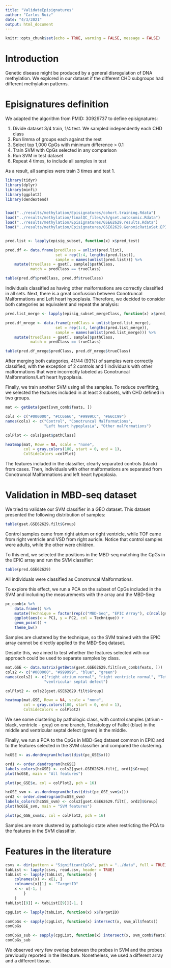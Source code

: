 ```yaml
---
title: "ValidateEpisignatures"
author: "Carlos Ruiz"
date: "4/3/2021"
output: html_document
---
```


```r
knitr::opts_chunk$set(echo = TRUE, warning = FALSE, message = FALSE)
```

# Introduction

Genetic disease might be produced by a general disregulation of DNA methylation. We explored in our dataset if the different CHD subgroups had different methylation patterns.

# Episignatures definition

We adapted the algorithm from PMID: 30929737 to define episignatures:

1. Divide dataset 3/4 train, 1/4 test. We sampled independently each CHD class
2. Run limma of groups each against the rest
3. Select top 1,000 CpGs with minimum difference > 0.1
4. Train SVM with CpGs selected in any comparison
5. Run SVM in test dataset
6. Repeat 4 times, to include all samples in test

As a result, all samples were train 3 times and test 1. 

```r
library(tidyr)
library(dplyr)
library(minfi)
library(ggplot2)
library(dendextend)


load("../results/methylation/Episignatures/cohort.training.Rdata")
load("../results/methylation/finalQC_files/v5/gset.autosomic.Rdata")
load("../results/methylation/Episignatures/GSE62629.results.Rdata")
load("../results/methylation/Episignatures/GSE62629.GenomicRatioSet.EPICcpgs.Rdata")


pred.list <- lapply(episig_subset, function(x) x$pred_test)

pred.df <- data.frame(predClass = unlist(pred.list),
					  set = rep(1:4, lengths(pred.list)),
					  sample = names(unlist(pred.list))) %>%
	mutate(trueClass = gset[, sample]$pathClass,
		   match = predClass == trueClass)

table(pred.df$predClass, pred.df$trueClass)
```

Individuals classified as having other malformations are correctly classified in all sets. Next, there is a great confussion between Conotruncal Malformations and Left heart hypoplasia. Therefore, we decided to consider both categories as equivalent and repeat the analysis:

```r
pred.list_merge <- lapply(episig_subset_mergeClass, function(x) x$pred_test)

pred.df_mrege <- data.frame(predClass = unlist(pred.list_merge),
					  set = rep(1:4, lengths(pred.list_merge)),
					  sample = names(unlist(pred.list_merge))) %>%
	mutate(trueClass = gset[, sample]$pathClass,
		   match = predClass == trueClass)

table(pred.df_mrege$predClass, pred.df_mrege$trueClass)
```

After merging both categories, 41/44 (93%) of samples were correctly classified, with the exception of 2 controls and 1 individuals with other malformations that were incorrectly labeled as Conotruncal Malformations/Left heart hypoplasia.

Finally, we train another SVM using all the samples. To reduce overfitting, we selected the features included in at least 3 subsets, with CHD defined in two groups.

```r
mat <- getBeta(gset[svm_comb$feats, ])

cols <- c("#000000", "#CC6666", "#9999CC", "#66CC99")
names(cols) <- c("Control", "Conotruncal Malformations", 
				 "Left heart hypoplasia", "Other malformations")

colPlot <- cols[gset$pathClass]

heatmap(mat, Rowv = NA, scale = "none", 
		col = gray.colors(100, start = 0, end = 1),
		ColSideColors =colPlot)
```

The features included in the classifier, clearly separated controls (black) from cases. Then, individuals with other malformations are separated from Conotruncal Malformations and left heart hypoplasia.

# Validation in MBD-seq dataset

We tried to validate our SVM classifier in a GEO dataset. This dataset presented the following distribution of samples:

```r
table(gset.GSE62629.filt$Group)
```

Control samples came from right atrium or right ventricle, while TOF came from right ventricle and VSD from right auricle. Notice that control samples were adults, while the other were children. 


To this end, we selected the positions in the MBD-seq matching the CpGs in the EPIC array and run the SVM classifier:

```r
table(pred.GSE62629)
```

All individuals were classified as Conotruncal Malformations. 

To explore this effect, we run a PCA on the subset of CpGs included in the SVM and including the measurements with the array and the MBD-Seq:

```r
pc_comb$x %>%
	data.frame() %>%
	mutate(Technique = factor(rep(c("MBD-Seq", "EPIC Array"), c(ncol(gset.GSE62629.filt), ncol(gset))))) %>%
	ggplot(aes(x = PC1, y = PC2, col = Technique)) +
	geom_point() + 
	theme_bw()
```

Samples are clustered by the technique, so the SVM trained with the EPIC array cannot be directly applied to the MBD-Seq dataset.

Despite this, we aimed to test whether the features selected with our approach could be used to separate samples by class. 


```r
mat.GSE <- data.matrix(getBeta(gset.GSE62629.filt[svm_comb$feats, ]))
cols2 <- c("#000000", "#999999", "blue", "green")
names(cols2) <- c("right atrium normal", "right ventricle normal", "Tetralogy of Fallot", 
				 "ventricular septal defect")

colPlot2 <- cols2[gset.GSE62629.filt$Group]

heatmap(mat.GSE, Rowv = NA, scale = "none", 
		col = gray.colors(100, start = 0, end = 1),
		ColSideColors = colPlot2)
```

We see some clustering by pathologic class, with control samples (atrium - black, ventricle - grey) on one branch, Tetratology of Fallot (blue) in the middle and ventricular septal defect (green) in the middle.

Finally, we run a PCA to the CpGs in MBD-Seq dataset common in EPIC and to the features selected in the SVM classifier and compared the clustering.

```r
hcGSE <- as.dendrogram(hclust(dist(pc_GSE$x)))

ord1 <- order.dendrogram(hcGSE)
labels_colors(hcGSE) <- cols2[gset.GSE62629.filt[, ord1]$Group]
plot(hcGSE, main = "All features")

plot(pc_GSE$x, col = colPlot2, pch = 16)

hcGSE_svm <- as.dendrogram(hclust(dist(pc_GSE_svm$x)))
ord2 <- order.dendrogram(hcGSE_svm)
labels_colors(hcGSE_svm) <- cols2[gset.GSE62629.filt[, ord2]$Group] 
plot(hcGSE_svm, main = "SVM features")

plot(pc_GSE_svm$x, col = colPlot2, pch = 16)

```

Samples are more clustered by pathologic state when restricting the PCA to the features in the SVM classifier.

# Features in the literature

```r
csvs <- dir(pattern = "SignificantCpGs", path = "../data", full = TRUE)
tabList <- lapply(csvs, read.csv, header = TRUE)
tabList <- lapply(tabList, function(x) {
	colnames(x) <- x[1, ]
	colnames(x)[1] <- "TargetID"
	x <- x[-1, ]
		}
	)
tabList[[9]] <- tabList[[9]][-1, ]

cpgList <- lapply(tabList, function(x) x$TargetID)

comCpGs <- sapply(cpgList, function(x) intersect(x, svm_all$feats))
comCpGs

comCpGs_sub <- sapply(cpgList, function(x) intersect(x, svm_comb$feats))
comCpGs_sub
```

We observed very few overlap between the probes in SVM and the probes previously reported in the literature. Nonetheless, we used a different array and a different tissue.
